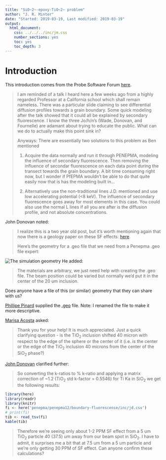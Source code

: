 ```yaml
---
title: "SiO~2~-epoxy-TiO~2~ problem"
author: "J. R. Minter"
date: "Started: 2019-03-19, Last modified: 2019-03-19"
output:
  html_document:
    css: ../../../inc/jm.css
    number_sections: yes
    toc: yes
    toc_depth: 3
---
```


# Introduction

This introduction comes from the Probe Software Forum [here](https://probesoftware.com/smf/index.php?topic=58.msg8146#msg8146).

> I am reminded of a talk I heard here a few weeks ago from a highly regarded
> Professor at a California school which shall remain nameless.  There was a
> particular slide claiming to see differential diffusion profiles towards a
> grain boundary.  Some quick modeling after the talk showed that it could all
> be explained by secondary fluorescence.  I know the three Jo/h/n's (Wade,
> Donovan, and Fournelle) are adamant about trying to educate the public.
> What can we do to actually make this point sink in? 
> 
> Anyways:  There are essentially two solutions to this problem as Ben mentioned
> 
> 1. Acquire the data normally and run it through PENEPMA, modeling the influence
> of secondary fluorescence.  Then removing the influence of secondar
> fluorescence on each data point during the transect towards the grain boundary.
> A bit time consuming right now, but I wonder if PfEPMA wouldn't be able to do
> that quite easily now that is has the modeling built in...
> 
> 2. Alternatively use the non-traditional lines J.D. mentioned and use low
> accelerating potential (<8 keV).  The influence of secondary fluorescence goes
> away for most elements in this case.  You could also use the normal L lines
> if all you are after is the diffusion profile, and not absolute concentrations.

John Donovan noted:

> I realize this is a two year old post, but it's worth mentioning again that
> now there is a geology paper on these SF effects:
> [here](https://www.sciencedirect.com/science/article/pii/S0009254118302304).
>
> Here's the geometry for a .geo file that we need from a Penepma .geo file
> expert:

![The simulation geometry](./inc/diagram.png)
He added:

> The materials are arbitrary, we just need help with creating the .geo file.
> The beam position could be varied but normally we'd put it in the center of
> the 20 um inclusion.

Does anyone have a file of this (or similar) geometry that they can share with us?

[Phillipe Pinard](https://probesoftware.com/smf/index.php?topic=58.msg8172#msg8172)
supplied the [.geo](./inc/sio2-epoxy-tio2.geo) file. Note: I renamed the file to
make it more descriptive.

[Marisa Acosta](https://probesoftware.com/smf/index.php?topic=58.msg8176#msg8176)
asked:

> Thank you for your help! It is much appreciated. Just a  quick clarifying
> question - is the TiO~2~ inclusion shifted 40 micron with respect to the edge
> of the sphere or the center of it (i.e. is the center or the edge of the
> TiO~2~ inclusion 40 microns from the center of the SiO~2~ phase?)

[John Donovan](https://probesoftware.com/smf/index.php?topic=58.msg8177#msg8177)
clarified further:

> So converting the k-ratios to % k-ratio and applying a matrix correction
> of ~1.2 (TiO~2~ std k-factor = 0.5546) for Ti Ka in SiO~2~ we get the
> following results:

```r
library(here)
library(readr)
library(knitr)
fi <- here('penepma/penepma12/boundary-fluorescense/inc/jd.csv')
# print(fi)
tib <- read_tsv(fi)
kable(tib)
```

> Therefore we're seeing only about 1-2 PPM SF effect from a 5 um TiO~2~
> particle 40 (37.5) um away from our beam spot in SiO~2~.  I have to admit,
> it surprises me a bit that at 7.5 um from a 5 um particle and we're only
> getting 30 PPM of SF effect.   Can anyone confirm these calculations? 
